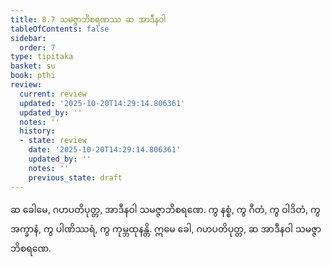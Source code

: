 ```yaml
---
title: 8.7 သမဇ္ဇာဘိစရဏဿ ဆ အာဒီနဝါ
tableOfContents: false
sidebar:
  order: 7
type: tipitaka
basket: su
book: pthi
review:
  current: review
  updated: '2025-10-20T14:29:14.806361'
  updated_by: ''
  notes: ''
  history:
  - state: review
    date: '2025-10-20T14:29:14.806361'
    updated_by: ''
    notes: ''
    previous_state: draft
---
```



<DynamicBreadcrumb />


<ReviewStatus review={frontmatter.review} showDetails={true} />

<HypothesisAnnotation frontmatter={frontmatter} />

<Division number="250" book="pthi" e="ch" v="8" p="148">

<Paragraph number="588" book="pthi">
ဆ ခေါမေ, ဂဟပတိပုတ္တ, အာဒီနဝါ သမဇ္ဇာဘိစရဏေ. ကွ နစ္စံ, ကွ ဂီတံ, ကွ ဝါဒိတံ, ကွ အက္ခာနံ, ကွ ပါဏိဿရံ, ကွ ကုမ္ဘထုနန္တိ. ဣမေ ခေါ, ဂဟပတိပုတ္တ, ဆ အာဒီနဝါ သမဇ္ဇာဘိစရဏေ.
</Paragraph>
</Division>